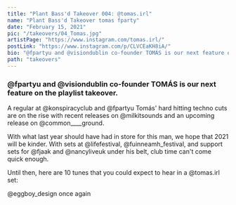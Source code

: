 ```yaml
---
title: "Plant Bass'd Takeover 004: @tomas.irl"
name: "Plant Bass'd Takeover tomas fparty"
date: "February 15, 2021"
pic: "/takeovers/04_Tomas.jpg"
artistPage: "https://www.instagram.com/tomas.irl/"
postLink: "https://www.instagram.com/p/CLVCEaKH8iA/"
bio: "@fpartyu and @visiondublin co-founder TOMÁS is our next feature on the playlist takeover."
path: "takeovers"
---
```


### @fpartyu and @visiondublin co-founder TOMÁS is our next feature on the playlist takeover.

A regular at @konspiracyclub and @fpartyu Tomás' hard hitting techno cuts are on the rise with recent releases on @milkitsounds and an upcoming release on @common\_\_\_\_ground.

With what last year should have had in store for this man, we hope that 2021 will be kinder. With sets at @lifefestival, @fuinneamh_festival, and support sets for @fjaak and @nancyliveuk under his belt, club time can't come quick enough.

Until then, here are 10 tunes that you could expect to hear in a @tomas.irl set: <HoverLink url="open.spotify.com/playlist/5skAgzUfGmZLwrOPNLnGVf" name="Plant Bass'd Picks." external inline />

@eggboy_design once again
